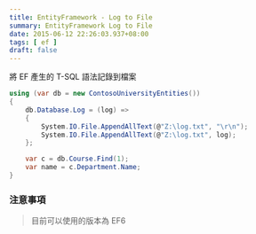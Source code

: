 ```yaml
---
title: EntityFramework - Log to File
summary: EntityFramework Log to File
date: 2015-06-12 22:26:03.937+08:00
tags: [ ef ]
draft: false
---
```


將 EF 產生的 T-SQL 語法記錄到檔案

```csharp
using (var db = new ContosoUniversityEntities())  
{
    db.Database.Log = (log) =>
    {
        System.IO.File.AppendAllText(@"Z:\log.txt", "\r\n");
        System.IO.File.AppendAllText(@"Z:\log.txt", log);
    };

    var c = db.Course.Find(1);
    var name = c.Department.Name;
}
```

### 注意事項

> 目前可以使用的版本為 EF6